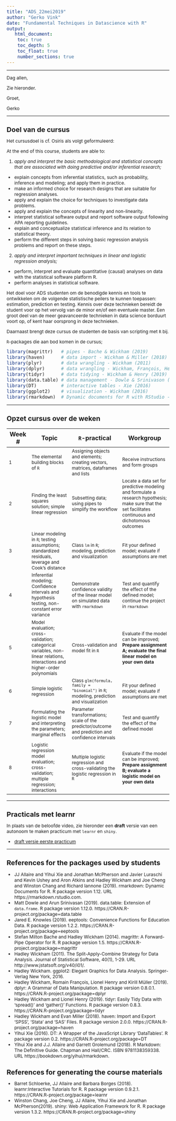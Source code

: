 ```yaml
---
title: "ADS_22mei2019"
author: "Gerko Vink"
date: "Fundamental Techniques in Datascience with R"
output: 
   html_document:
    toc: true
    toc_depth: 5
    toc_float: true
    number_sections: true
---
```


<style type="text/css">

body{ /* Normal  */
      font-size: 12px;
  }
td {  /* Table  */
  font-size: 12px;
}
h1.title {
  font-size: 18px;
  color: DarkBlue;
}
h1 { /* Header 1 */
  font-size: 18px;
}
h2 { /* Header 2 */
    font-size: 18px;
}
h3 { /* Header 3 */
  font-size: 18px;
}
code.r{ /* Code block */
    font-size: 12px;
}
pre { /* Code block - determines code spacing between lines */
    font-size: 14px;
}
</style>


---

Dag allen, 

Zie hieronder. 

Groet, 

Gerko

---

# Doel van de cursus

Het cursusdoel is cf. Osiris als volgt geformuleerd:


At the end of this course, students are able to:
 
1. *apply and interpret the basic methodological and statistical concepts that are associated with doing predictive and/or inferential research;*
- explain concepts from inferential statistics, such as probability, inference and modeling; and apply them in practice. 
- make an informed choice for research designs that are suitable for regression analyses.
- apply and explain the choice for techniques to investigate data problems.
- apply and explain the concepts of linearity and non-linearity.
- interpret statistical software output and report software output following APA reporting guidelines.
- explain and conceptualize statistical inference and its relation to statistical theory.
- perform the different steps in solving basic regression analysis problems and report on these steps.
 
2. *apply and interpret important techniques in linear and logistic regression analysis;*
- perform, interpret and evaluate quantitative (causal) analyses on data with the statistical software platform R.
- perform analyses in statistical software. 
 
Het doel voor ADS studenten om de benodigde kennis en tools te ontwikkelen om de volgende statistische peilers te kunnen toepassen: estimation, prediction en testing. Kennis over deze technieken bereidt de student voor op het vervolg van de minor en/of een eventuele master. Een groot deel van de meer geavanceerde technieken in data science borduurt voort op, of kent haar oorsprong in deze technieken. 

Daarnaast brengt deze cursus de studenten de basis van scripting met `R` bij.

`R`-packages die aan bod komen in de cursus; 

```r
library(magrittr)   # pipes - Bache & Wickham (2019)
library(haven)      # data import - Wickham & Miller (2018) 
library(plyr)       # data wrangling - Wickham (2011)
library(dplyr)      # data wrangling - Wickham, François, Henry & Müller (2019)
library(tidyr)      # data tidying - Wickham & Henry (2019)
library(data.table) # data management - Dowle & Srinivason (2019)
library(DT)         # interactive tables - Xie (2016)
library(ggplot2)    # visualization - Wickham (2016)
library(rmarkdown)  # Dynamic documents for R with RStudio - Allaire et al. (2019) + Xie et al. (2018)
```

---

# Opzet cursus over de weken

| Week #  | Topic   | `R`-practical | Workgroup | 
|---|---------|-----------|-----------|
| 1 | The elemental building blocks of `R` | Assigning objects and elements; creating vectors, matrices, dataframes and lists | Receive instructions and form groups |
| 2 | Finding the least squares solution; simple linear regression | Subsetting data; using pipes to simplify the workflow | Locate a data set for predictive modeling and formulate a research hypothesis; make sure that the set facilitates continuous and dichotomous outcomes |
| 3 | Linear modeling in `R`; testing assumptions; standardized residuals, leverage and Cook's distance | Class `lm` in `R`; modeling, prediction and visualization | Fit your defined model; evaluate if assumptions are met |
| 4 | Inferential modeling; Confidence intervals and hypothesis testing, non-constant error variance | Demonstrate confidence validity of the linear model on simulated data with `rmarkdown` | Test and quantify the effect of the defined model; continue the project in `rmarkdown` |
| 5 | Model evaluation; cross-validation; categorical variables, non-linear relations, interactions and higher-order polynomials | Cross-validation and model fit in `R` | Evaluate if the model can be improved; **Prepare assignment A; evaluate the final linear model on your own data** |
| 6 | Simple logistic regression | Class `glm(formula, family = "binomial")` in `R`; modeling, prediction and visualization | Fit your defined model; evaluate if assumptions are met |
| 7 | Formulating the logistic model and interpreting the parameters; marginal effects | Parameter transformations; scale of the predictor/outcome and prediction and confidence intervals | Test and quantify the effect of the defined model |
| 8 | Logistic regression model evaluation; cross-validation; multiple regression; interactions | Multiple logistic regression and cross-validating the logistic regression in `R` | Evaluate if the model can be improved; **Prepare assignment B; evaluate a logistic model on your own data** |

---

# Practicals met learnr
In plaats van de beloofde video, zie hieronder een **draft** versie van een autonoom te maken practicum met `learnr` en `shiny`. 

- [draft versie eerste practicum](https://gerkovink.shinyapps.io/FTiD_Practical_1/)

---

# References for the packages used by students

- JJ Allaire and Yihui Xie and Jonathan McPherson and Javier Luraschi and Kevin Ushey and Aron Atkins and Hadley Wickham and Joe Cheng and Winston Chang and Richard Iannone (2019). rmarkdown: Dynamic Documents for R. R package version 1.12. URL https://rmarkdown.rstudio.com.
- Matt Dowle and Arun Srinivasan (2019). data.table: Extension of `data.frame`. R package version 1.12.0. https://CRAN.R-project.org/package=data.table
- Jared E. Knowles (2019). eeptools: Convenience Functions for Education Data. R package version 1.2.2. https://CRAN.R-project.org/package=eeptools
- Stefan Milton Bache and Hadley Wickham (2014). magrittr: A Forward-Pipe Operator for R. R package version 1.5. https://CRAN.R-project.org/package=magrittr
- Hadley Wickham (2011). The Split-Apply-Combine Strategy for Data Analysis. Journal of Statistical Software, 40(1), 1-29. URL http://www.jstatsoft.org/v40/i01/.
- Hadley Wickham. ggplot2: Elegant Graphics for Data Analysis. Springer-Verlag New York, 2016.
- Hadley Wickham, Romain François, Lionel Henry and Kirill Müller (2019). dplyr: A Grammar of Data Manipulation. R package version 0.8.0.1. https://CRAN.R-project.org/package=dplyr
- Hadley Wickham and Lionel Henry (2019). tidyr: Easily Tidy Data with 'spread()' and 'gather()' Functions. R package version 0.8.3. https://CRAN.R-project.org/package=tidyr
- Hadley Wickham and Evan Miller (2018). haven: Import and Export 'SPSS', 'Stata' and 'SAS' Files. R package version 2.0.0. https://CRAN.R-project.org/package=haven
- Yihui Xie (2016). DT: A Wrapper of the JavaScript Library 'DataTables'. R package version 0.2. https://CRAN.R-project.org/package=DT
- Yihui Xie and J.J. Allaire and Garrett Grolemund (2018). R Markdown: The Definitive Guide. Chapman and Hall/CRC. ISBN 9781138359338. URL https://bookdown.org/yihui/rmarkdown.

# References for generating the course materials

- Barret Schloerke, JJ Allaire and Barbara Borges (2018). learnr:Interactive Tutorials for R. R package version 0.9.2.1. https://CRAN.R-project.org/package=learnr
- Winston Chang, Joe Cheng, JJ Allaire, Yihui Xie and Jonathan McPherson(2019). shiny: Web Application Framework for R. R package version 1.3.2. https://CRAN.R-project.org/package=shiny


